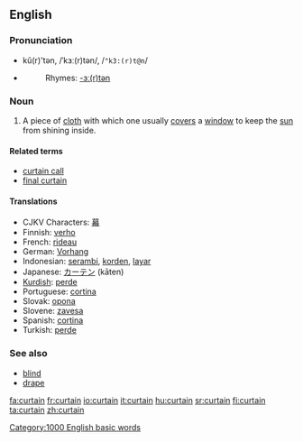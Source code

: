 ==English==

===Pronunciation===
*kû(r)'tən, /ˈkɜː(r)tən/, /<tt>"k3:(r)t@n</tt>/
*{{audio|en-us-curtain.ogg|Audio (US)}}
*:Rhymes: [[Rhymes:English:-ɜː(r)tən|-ɜː(r)tən]]

===Noun===
{{en-noun}}
# A piece of [[cloth]] with which one usually [[cover]]s a [[window]] to keep the [[sun]] from shining inside.

====Related terms====
*[[curtain call]]
*[[final curtain]]

====Translations====
*CJKV Characters: [[幕]]
*Finnish: [[verho]]
*French: [[rideau]] {{m}}
*German: [[Vorhang]] {{m}}
*Indonesian: [[serambi]], [[korden]], [[layar]]
*Japanese: [[カーテン]] (kāten)
*[[Kurdish]]: [[perde]] {{f}}
*Portuguese: [[cortina]] {{f}}
*Slovak: [[opona]] {{f}}
*Slovene: [[zavesa]] {{f}}
*Spanish: [[cortina]] {{f}}
*Turkish: [[perde]]

===See also===
*[[blind]]
*[[drape]]

[[Category:1000 English basic words]]

[[fa:curtain]]
[[fr:curtain]]
[[io:curtain]]
[[it:curtain]]
[[hu:curtain]]
[[sr:curtain]]
[[fi:curtain]]
[[ta:curtain]]
[[zh:curtain]]